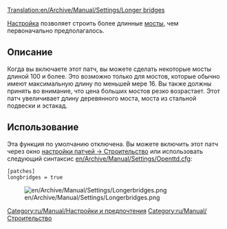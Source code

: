 [[Translation:en/Archive/Manual/Settings/Longer bridges]]


[[Category:ru/Manual/Настройки и предпочтения]]
[[Category:ru/Manual/Строительство]]

{{ru/История|Это относится к версии до 1,0}}

{{ru/Устарело| В настоящее время это две настройки: Максимальная длина моста и максимальная длина туннеля }} 

[[ru/Archive/Manual/Settings/Расширенные настройки | Настройка]] позволяет строить более длинные [[ru/Manual/Мосты|мосты]], чем первоначально предполагалось.

== Описание ==
Когда вы включаете этот патч, вы можете сделать некоторые мосты длиной 100 и более. Это возможно только для мостов, которые обычно имеют максимальную длину по меньшей мере 16. Вы также должны принять во внимание, что цена больших мостов резко возрастает. Этот патч увеличивает длину деревянного моста, моста из стальной подвески и эстакад.

== Использование  ==
Эта функция по умолчанию отключена. Вы можете включить этот патч через окно [[ru/Archive/Manual/Settings/Расширенные настройки/Строительство#allow-building-very-long-bridges|настройки патчей -> Строительство]] или использовать следующий синтаксис [[en/Archive/Manual/Settings/Openttd.cfg]]:

 [patches]
 longbridges = true

[[File:en/Archive/Manual/Settings/Longerbridges.png|center]]